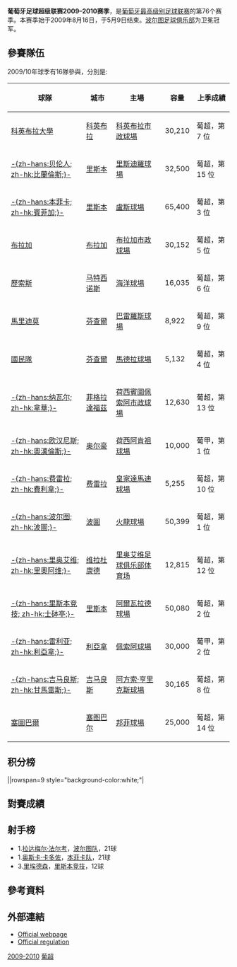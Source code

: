{{noteTA
|T=zh-hans:2009年至2010年葡萄牙足球超级联赛;zh-hk:2009年至2010年葡萄牙足球超級聯賽;zh-tw:2009年至2010年葡萄牙足球超級聯賽;
|1=zh-hans:足球俱乐部;zh-hk:足球會;zh-tw:足球會;
|2=zh-hans:本菲卡;zh-hk:賓菲加;zh-tw:本菲卡;
|3=zh-hans:民族队;zh-hk:國民體育會;zh-tw:國民體育會;
|4=zh-hans:贝莱嫩塞斯;zh-hk:貝倫人;zh-tw:貝倫人;
|5=zh-hans:纳瓦尔; zh-hk:拿華;
|6=zh-hans:莱利亚; zh-hk:利亞拿;
}}
{{Infobox football league season
 | competition                = [[葡萄牙足球超级联赛|葡萄牙足球超级联赛]]
 | season                     = 2009–10
 | winners                    = [[本菲卡足球俱樂部|-{zh-hans:本菲卡; zh-hk:賓菲加;}-]]
 | relegated                  = [[歷索斯體育俱樂部|歷索斯]]<br />[[貝倫人足球俱樂部|-{zh-hans:贝伦人; zh-hk:比蘭倫斯;}-]]
 | continentalcup1            = [[2010/11赛季欧洲冠军联赛|歐冠盃]]
 | continentalcup1 qualifiers = [[本菲卡足球俱樂部|-{zh-hans:本菲卡; zh-hk:賓菲加;}-]]<br />[[布拉加體育會|布拉加]]
 | continentalcup2            = [[2010/11賽季歐洲聯賽|歐霸盃]]
 | continentalcup2 qualifiers = [[波尔图足球俱乐部|-{zh-hans:波尔图; zh-hk:波圖;}-]]<br />[[里斯本竞技|-{zh-hans:里斯本竞技; zh-hk:士砵亭;}-]]<br />[[馬里迪莫足球會|馬里迪莫]]
 | league topscorer           = [[Óscar_Cardozo|奥斯卡·卡多索]] (26)
 | biggest home win           = [[本菲卡足球俱樂部|本菲卡]] 8–1 [[塞圖巴爾足球會|塞圖巴爾]]<br /><small>(31 August 2009)</small><ref name="Benfica v Setubal">[http://www.lpfp.pt/liga_sagres/pages/jogo.aspx?epoca=20092010&jornada=3&jogo=5709 Benfica 8-1 Vitoria Setubal, official match report] {{pt icon}}</ref>
 | biggest away win           = [[馬里迪莫足球會|馬里迪莫]] 0–5 [[本菲卡足球俱樂部|本菲卡]]<br /><small>(17 January 2010)</small><ref>[http://www.lpfp.pt/liga_sagres/pages/jogo.aspx?epoca=20092010&jornada=16&jogo=5813 Marítimo 0-5 Benfica, official match report] {{pt icon}}</ref>
 | highest scoring            = [[本菲卡足球俱樂部|本菲卡]] 8–1 [[塞圖巴爾足球會|塞圖巴爾]]<br /><small>(31 August 2009)</small><ref name="Benfica v Setubal" /> 
 | matches                    = 240
 | total goals                = 601
 | longest wins               =
 | longest unbeaten           =
 | longest losses             =
 | highest attendance         = [[本菲卡足球俱樂部|本菲卡]] 1-0 [[布拉加體育會|布拉加]] (63,679)<br /><small>(27 March 2010)</small><ref>[http://www.lpfp.pt/liga_sagres/pages/jogo.aspx?epoca=20092010&jornada=24&jogo=5875 Benfica 1-0 Braga, official match report] {{pt icon}}</ref>
 | lowest attendance          = [[拿華|拿華]] 1–0 [[利亞拿體育會|利亞拿]] (397)<br /><small>(12 March 2010)</small><ref>[http://www.lpfp.pt/liga_sagres/pages/jogo.aspx?epoca=20092010&jornada=23&jogo=5870 Naval 1–0 UD Leiria, official match report] {{pt icon}}</ref>
 | prevseason                 = [[葡萄牙足球超级联赛2008–2009赛季|2008–09]]
 | nextseason                 = [[葡萄牙足球超级联赛2010–2011赛季|''2010–11'']]
}}
'''葡萄牙足球超级联赛2009–2010赛季'''，是[[葡萄牙|葡萄牙]][[葡萄牙足球超级联赛|最高级别足球联赛]]的第76个赛季。本赛季始于2009年8月16日，于5月9日结束。[[波尔图足球俱乐部|波尔图足球俱乐部]]为卫冕冠军。

== 參賽隊伍 ==
2009/10年球季有16隊參與，分別是:
{| class="wikitable sortable" size="95%"
! 球隊
! 城市
! 主場
! 容量
! 上季成績
|-
| [[科英布拉大學體育會|科英布拉大學]]
| [[科英布拉|科英布拉]]
| [[科英布拉市政球場|科英布拉市政球場]]
| 30,210
| 葡超，第 {{0}}7 位
|-
| [[貝倫人足球俱樂部|-{zh-hans:贝伦人; zh-hk:比蘭倫斯;}-]]
| [[里斯本|里斯本]]
| [[Estádio_do_Restelo|里斯迪羅球場]]
| 32,500
| 葡超，第 15 位
|-
| [[本菲卡足球俱樂部|-{zh-hans:本菲卡; zh-hk:賓菲加;}-]]
| [[里斯本|里斯本]]
| [[盧斯球場|盧斯球場]]
| 65,400
| 葡超，第 {{0}}3 位
|-
| [[布拉加體育會|布拉加]]
| [[布拉加|布拉加]]
| [[Estádio_Municipal_de_Braga|布拉加市政球場]]
| 30,152
| 葡超，第 {{0}}5 位
|-
| [[歷索斯體育俱樂部|歷索斯]]
| [[Matosinhos|马特西诺斯]]
| [[Estádio_do_Mar|海洋球場]]
| 16,035
| 葡超，第 {{0}}6 位
|-
| [[馬里迪莫足球會|馬里迪莫]]
| [[Funchal|芬查爾]]
| [[Estádio_dos_Barreiros|巴雷羅斯球場]]
| 8,922
| 葡超，第 {{0}}9 位
|-
| [[國民體育會_(葡萄牙)|國民隊]]
| [[Funchal|芬查爾]]
| [[Estádio_da_Madeira|馬德拉球場]]
| 5,132
| 葡超，第 {{0}}4 位
|-
| [[拿華|-{zh-hans:纳瓦尔; zh-hk:拿華;}-]]
| [[菲格拉達福茲|菲格拉達福茲]]
| [[Estádio_Municipal_José_Bento_Pessoa|荷西賓圖佩索阿市政球場]]
| 12,630
| 葡超，第 13 位
|-
| [[欧汉尼斯|-{zh-hans:欧汉尼斯; zh-hk:奧漢倫斯;}-]]
| [[Olhão|奥尔豪]]
| [[Estádio_José_Arcanjo|荷西阿肯祖球場]]
| 10,000
| 葡甲，第 {{0}}1 位
|-
| [[费雷拉足球俱乐部|-{zh-hans:费雷拉; zh-hk:費利拿;}-]]
| [[Paços_de_Ferreira|费雷拉]]
| [[Estádio_da_Mata_Real|皇家達馬迪球場]]
| 5,255
| 葡超，第 10 位
|-
| [[波尔图足球俱乐部|-{zh-hans:波尔图; zh-hk:波圖;}-]]
| [[波圖|波圖]]
| [[火龍球場|火龍球場]]
| 50,399
| 葡超，第 {{0}}1 位
|-
| [[里奥艾维|-{zh-hans:里奥艾维; zh-hk:里奧阿维;}-]]
| [[Vila_do_Conde|维拉杜康德]]
| [[Estádio_do_Rio_Ave_FC|里奥艾维足球俱乐部体育场]]
| 12,815
| 葡超，第 12 位
|-
| [[里斯本竞技|-{zh-hans:里斯本竞技; zh-hk:士砵亭;}-]]
| [[里斯本|里斯本]]
| [[阿爾瓦拉德球場|阿爾瓦拉德球場]]
| 50,080
| 葡超，第 {{0}}2 位
|-
| [[利亞拿體育會|-{zh-hans:雷利亚; zh-hk:利亞拿;}-]]
| [[Leiria|利亞拿]]
| [[Estádio_Dr._Magalhães_Pessoa|佩索阿球場]]
| 30,000
| 葡甲，第 {{0}}2 位
|-
| [[吉马良斯维多利亚|-{zh-hans:吉马良斯; zh-hk:甘馬雷斯;}-]]
| [[Guimarães|吉马良斯]]
| [[阿方索·亨里克斯球場|阿方索·亨里克斯球場]]
| 30,165
| 葡超，第 {{0}}8 位
|-
| [[塞图巴尔足球俱乐部|塞圖巴爾]]
| [[塞图巴尔|塞图巴尔]]
| [[Estádio_do_Bonfim|邦菲球場]]
| 25,000
| 葡超，第 14 位
|}

== 积分榜 ==
{{WebSlice-begin|id=1|title=2009–10 Portuguese Liga Table}}
{{Fb cl header |hth=n}}
{{Fb cl team |p=1 |t=Benfica              |w=24|d=4 |l=2 |gf=78|ga=20|bc=#D0F0C0|champion=y}}
{{Fb cl2 qr |rows=1 |s=2010-11 |c=UCL |r=GS}}
{{Fb cl team |p=2 |t=Sporting de Braga    |w=22|d=5 |l=3 |gf=48|ga=20|bc=#E8FFD8}}
{{Fb cl2 qr |rows=1 |s=2010-11 |c=UCL |r=QR3}}
{{Fb cl team |p=3 |t=Porto                |w=21|d=5 |l=4 |gf=70|ga=26|bc=#97DEFF}}
{{Fb cl2 qr |s=2010-11 |c=UEL |r=PO}}
{{Fb cl team |p=4 |t=Sporting CP          |w=13|d=9 |l=8 |gf=42|ga=26|bc=#BBEBFF}}
{{Fb cl2 qr |rows=1 |s=2010-11 |c=UEL |r=QR3}}
{{Fb cl team |p=5 |t=Marítimo             |w=11|d=8 |l=11|gf=42|ga=43|bc=#CCF3FF}}
{{Fb cl2 qr |rows=1 |s=2010-11 |c=UEL |r=QR2}}
{{Fb cl hth |qr=y |rows=2 |hth=<small>VGU 1–2 MAR<br />MAR 0–1 VGU</small>}}
{{Fb cl team |p=6 |t=Vitória de Guimarães |w=11|d=8 |l=11|gf=31|ga=34}}||rowspan=9 style="background-color:white;"|
{{Fb cl team |p=7 |t=Nacional             |w=10|d=9 |l=11|gf=36|ga=46}}
{{Fb cl team |p=8 |t=Naval 1º de Maio     |w=10|d=6 |l=14|gf=20|ga=35}}
{{Fb cl team |p=9 |t=União de Leiria      |w=9 |d=8 |l=13|gf=35|ga=41}}
{{Fb cl hth |qr=y |rows=2 |hth=<small>PAÇ 0–1 ULE<br />ULE 2–1 PAÇ</small>}}
{{Fb cl team |p=10|t=Paços de Ferreira    |w=8 |d=11|l=11|gf=32|ga=37}}
{{Fb cl team |p=11|t=Académica            |w=8 |d=9 |l=13|gf=37|ga=42}}
{{Fb cl team |p=12|t=Rio Ave              |w=6 |d=13|l=11|gf=22|ga=33}}
{{Fb cl team |p=13|t=Olhanense            |w=5 |d=14|l=11|gf=31|ga=46}}
{{Fb cl team |p=14|t=Vitória de Setúbal   |w=5 |d=10|l=15|gf=29|ga=57}}
{{Fb cl team |p=15|t=Belenenses           |w=4 |d=11|l=15|gf=23|ga=44|bc=#FFCCCC|relegated=y}}
{{Fb cl2 qr |relegation=y|rows=2 |s=2010-11 |c=Liga de Honra}}
{{Fb cl team |p=16|t=Leixões              |w=5 |d=6 |l=19|gf=25|ga=51|bc=#FFCCCC|relegated=y}}
{{Fb cl footer|u=2010年5月10日 |s=[http://www.lpfp.pt/pages/inicio.aspx Liga Sagres (Liga Portugal)] |hth=y |nt=The winners of the [[2009–10_Taça_de_Portugal|2009–10 Taça de Portugal]] will earn a place in the [[2010–11_UEFA_Europa_League#Play-off_round|play-off round]] of the UEFA Europa League. |date=January 2010}}

{{WebSlice-end}}

== 對賽成績 ==
{{fb r2 header |nt=16 |Académica |Belenenses |Benfica |Sporting de Braga |Leixões |Marítimo |Nacional |Naval 1º de Maio |Olhanense |Paços de Ferreira |Porto |Rio Ave |Sporting CP |União de Leiria  |Vitória de Guimarães |Vitória de Setúbal }}

{{fb r team |t=Académica }}
<!--            Académica --> {{fb r |r=null }}
<!--           Belenenses --> {{fb r |gf=1 |ga=1 }}
<!--              Benfica --> {{fb r |gf=2 |ga=3 }}
<!--    Sporting de Braga --> {{fb r |gf=0 |ga=2 }}
<!--              Leixões --> {{fb r |gf=2 |ga=0 }}
<!--             Marítimo --> {{fb r |gf=2 |ga=4 }}
<!--             Nacional --> {{fb r |gf=3 |ga=3 }}
<!--     Naval 1º de Maio --> {{fb r |gf=2 |ga=0 }}
<!--            Olhanense --> {{fb r |gf=1 |ga=1 }}
<!--    Paços de Ferreira --> {{fb r |gf=1 |ga=1 }}
<!--                Porto --> {{fb r |gf=1 |ga=2 }}
<!--              Rio Ave --> {{fb r |gf=0 |ga=1 }}
<!--          Sporting CP --> {{fb r |gf=0 |ga=2 }}
<!--      União de Leiria --> {{fb r |gf=0 |ga=0 }}
<!-- Vitória de Guimarães --> {{fb r |gf=2 |ga=0 }}
<!--   Vitória de Setúbal --> {{fb r |gf=3 |ga=0 }}

{{fb r team |t=Belenenses }}
<!--            Académica --> {{fb r |gf=1 |ga=2 }}
<!--           Belenenses --> {{fb r |r=null }}
<!--              Benfica --> {{fb r |gf=0 |ga=4 }}
<!--    Sporting de Braga --> {{fb r |gf=1 |ga=3 }}
<!--              Leixões --> {{fb r |gf=1 |ga=3 }}
<!--             Marítimo --> {{fb r |gf=2 |ga=2 }}
<!--             Nacional --> {{fb r |gf=0 |ga=1 }}
<!--     Naval 1º de Maio --> {{fb r |gf=2 |ga=0 }}
<!--            Olhanense --> {{fb r |gf=0 |ga=0 }}
<!--    Paços de Ferreira --> {{fb r |gf=0 |ga=3 }}
<!--                Porto --> {{fb r |gf=0 |ga=3 }}
<!--              Rio Ave --> {{fb r |gf=0 |ga=0 }}
<!--          Sporting CP --> {{fb r |gf=0 |ga=4 }}
<!--      União de Leiria --> {{fb r |gf=5 |ga=2 }}
<!-- Vitória de Guimarães --> {{fb r |gf=0 |ga=1 }}
<!--   Vitória de Setúbal --> {{fb r |gf=0 |ga=0 }}

{{fb r team |t=Benfica }}
<!--            Académica --> {{fb r |gf=4 |ga=0 }}
<!--           Belenenses --> {{fb r |gf=1 |ga=0 }}
<!--              Benfica --> {{fb r |r=null }}
<!--    Sporting de Braga --> {{fb r |gf=1 |ga=0 }}
<!--              Leixões --> {{fb r |gf=5 |ga=0 }}
<!--             Marítimo --> {{fb r |gf=1 |ga=1 }}
<!--             Nacional --> {{fb r |gf=6 |ga=1 }}
<!--     Naval 1º de Maio --> {{fb r |gf=1 |ga=0 }}
<!--            Olhanense --> {{fb r |gf=5 |ga=0 }}
<!--    Paços de Ferreira --> {{fb r |gf=3 |ga=1 }}
<!--                Porto --> {{fb r |gf=1 |ga=0 |ma=O Clássico }}
<!--              Rio Ave --> {{fb r |gf=2 |ga=1 }}
<!--          Sporting CP --> {{fb r |gf=2 |ga=0 |ma=Derby de Lisboa }}
<!--      União de Leiria --> {{fb r |gf=3 |ga=0 }}
<!-- Vitória de Guimarães --> {{fb r |gf=3 |ga=1 }}
<!--   Vitória de Setúbal --> {{fb r |gf=8 |ga=1 }}

{{fb r team |t=Sporting de Braga }}
<!--            Académica --> {{fb r |gf=1 |ga=0 }}
<!--           Belenenses --> {{fb r |gf=3 |ga=1 }}
<!--              Benfica --> {{fb r |gf=2 |ga=0 }}
<!--    Sporting de Braga --> {{fb r |r=null }}
<!--              Leixões --> {{fb r |gf=3 |ga=1 }}
<!--             Marítimo --> {{fb r |gf=2 |ga=1 }}
<!--             Nacional --> {{fb r |gf=2 |ga=0 }}
<!--     Naval 1º de Maio --> {{fb r |gf=0 |ga=0 }}
<!--            Olhanense --> {{fb r |gf=3 |ga=1 }}
<!--    Paços de Ferreira --> {{fb r |gf=1 |ga=0 }}
<!--                Porto --> {{fb r |gf=1 |ga=0 }}
<!--              Rio Ave --> {{fb r |gf=1 |ga=0 }}
<!--          Sporting CP --> {{fb r |gf=1 |ga=0 }}
<!--      União de Leiria --> {{fb r |gf=2 |ga=0 }}
<!-- Vitória de Guimarães --> {{fb r |gf=3 |ga=2 }}
<!--   Vitória de Setúbal --> {{fb r |gf=2 |ga=0 }}

{{fb r team |t=Leixões }}
<!--            Académica --> {{fb r |gf=1 |ga=3 }}
<!--           Belenenses --> {{fb r |gf=0 |ga=0 }}
<!--              Benfica --> {{fb r |gf=0 |ga=4 }}
<!--    Sporting de Braga --> {{fb r |gf=1 |ga=1 }}
<!--              Leixões --> {{fb r |r=null }}
<!--             Marítimo --> {{fb r |gf=1 |ga=2 }}
<!--             Nacional --> {{fb r |gf=2 |ga=4 }}
<!--     Naval 1º de Maio --> {{fb r |gf=1 |ga=0 }}
<!--            Olhanense --> {{fb r |gf=2 |ga=2 }}
<!--    Paços de Ferreira --> {{fb r |gf=2 |ga=0 }}
<!--                Porto --> {{fb r |gf=0 |ga=0 }}
<!--              Rio Ave --> {{fb r |gf=0 |ga=0 }}
<!--          Sporting CP --> {{fb r |gf=1 |ga=2 }}
<!--      União de Leiria --> {{fb r |gf=3 |ga=2 }}
<!-- Vitória de Guimarães --> {{fb r |gf=3 |ga=1 }}
<!--   Vitória de Setúbal --> {{fb r |gf=1 |ga=2 }}

{{fb r team |t=Marítimo }}
<!--            Académica --> {{fb r |gf=0 |ga=0 }}
<!--           Belenenses --> {{fb r |gf=3 |ga=3 }}
<!--              Benfica --> {{fb r |gf=0 |ga=5 }}
<!--    Sporting de Braga --> {{fb r |gf=1 |ga=2 }}
<!--              Leixões --> {{fb r |gf=1 |ga=0 }}
<!--             Marítimo --> {{fb r |r=null }}
<!--             Nacional --> {{fb r |gf=1 |ga=1 }}
<!--     Naval 1º de Maio --> {{fb r |gf=1 |ga=2 }}
<!--            Olhanense --> {{fb r |gf=5 |ga=2 }}
<!--    Paços de Ferreira --> {{fb r |gf=3 |ga=1 }}
<!--                Porto --> {{fb r |gf=1 |ga=0 }}
<!--              Rio Ave --> {{fb r |gf=0 |ga=1 }}
<!--          Sporting CP --> {{fb r |gf=3 |ga=2 }}
<!--      União de Leiria --> {{fb r |gf=1 |ga=0 }}
<!-- Vitória de Guimarães --> {{fb r |gf=0 |ga=1 }}
<!--   Vitória de Setúbal --> {{fb r |gf=2 |ga=0 }}

{{fb r team |t=Nacional }}
<!--            Académica --> {{fb r |gf=4 |ga=3 }}
<!--           Belenenses --> {{fb r |gf=1 |ga=0 }}
<!--              Benfica --> {{fb r |gf=0 |ga=1 }}
<!--    Sporting de Braga --> {{fb r |gf=1 |ga=1 }}
<!--              Leixões --> {{fb r |gf=1 |ga=0 }}
<!--             Marítimo --> {{fb r |gf=2 |ga=1 }}
<!--             Nacional --> {{fb r |r=null }}
<!--     Naval 1º de Maio --> {{fb r |gf=1 |ga=1 }}
<!--            Olhanense --> {{fb r |gf=1 |ga=1 }}
<!--    Paços de Ferreira --> {{fb r |gf=1 |ga=1 }}
<!--                Porto --> {{fb r |gf=0 |ga=4 }}
<!--              Rio Ave --> {{fb r |gf=1 |ga=1 }}
<!--          Sporting CP --> {{fb r |gf=1 |ga=1 }}
<!--      União de Leiria --> {{fb r |gf=2 |ga=0 }}
<!-- Vitória de Guimarães --> {{fb r |gf=2 |ga=0 }}
<!--   Vitória de Setúbal --> {{fb r |gf=2 |ga=1 }}

{{fb r team |t=Naval 1º de Maio }}
<!--            Académica --> {{fb r |gf=0 |ga=1 }}
<!--           Belenenses --> {{fb r |gf=1 |ga=0 }}
<!--              Benfica --> {{fb r |gf=2 |ga=4 }}
<!--    Sporting de Braga --> {{fb r |gf=0 |ga=4 }}
<!--              Leixões --> {{fb r |gf=1 |ga=0 }}
<!--             Marítimo --> {{fb r |gf=2 |ga=1 }}
<!--             Nacional --> {{fb r |gf=0 |ga=0 }}
<!--     Naval 1º de Maio --> {{fb r |r=null }}
<!--            Olhanense --> {{fb r |gf=0 |ga=0 }}
<!--    Paços de Ferreira --> {{fb r |gf=1 |ga=0 }}
<!--                Porto --> {{fb r |gf=1 |ga=3 }}
<!--              Rio Ave --> {{fb r |gf=3 |ga=2 }}
<!--          Sporting CP --> {{fb r |gf=0 |ga=1 }}
<!--      União de Leiria --> {{fb r |gf=1 |ga=0 }}
<!-- Vitória de Guimarães --> {{fb r |gf=0 |ga=0 }}
<!--   Vitória de Setúbal --> {{fb r |gf=0 |ga=1 }}

{{fb r team |t=Olhanense }}
<!--            Académica --> {{fb r |gf=2 |ga=1 }}
<!--           Belenenses --> {{fb r |gf=1 |ga=3 }}
<!--              Benfica --> {{fb r |gf=2 |ga=2 }}
<!--    Sporting de Braga --> {{fb r |gf=0 |ga=1 }}
<!--              Leixões --> {{fb r |gf=1 |ga=0 }}
<!--             Marítimo --> {{fb r |gf=1 |ga=2 }}
<!--             Nacional --> {{fb r |gf=1 |ga=0 }}
<!--     Naval 1º de Maio --> {{fb r |gf=1 |ga=0 }}
<!--            Olhanense --> {{fb r |r=null }}
<!--    Paços de Ferreira --> {{fb r |gf=1 |ga=1 }}
<!--                Porto --> {{fb r |gf=0 |ga=3 }}
<!--              Rio Ave --> {{fb r |gf=0 |ga=1 }}
<!--          Sporting CP --> {{fb r |gf=0 |ga=0 }}
<!--      União de Leiria --> {{fb r |gf=0 |ga=0 }}
<!-- Vitória de Guimarães --> {{fb r |gf=0 |ga=2 }}
<!--   Vitória de Setúbal --> {{fb r |gf=2 |ga=2 }}

{{fb r team |t=Paços de Ferreira}}
<!--            Académica --> {{fb r |gf=2 |ga=1 }}
<!--           Belenenses --> {{fb r |gf=0 |ga=0 }}
<!--              Benfica --> {{fb r |gf=1 |ga=3 }}
<!--    Sporting de Braga --> {{fb r |gf=0 |ga=1 }}
<!--              Leixões --> {{fb r |gf=1 |ga=1 }}
<!--             Marítimo --> {{fb r |gf=1 |ga=0 }}
<!--             Nacional --> {{fb r |gf=2 |ga=1 }}
<!--     Naval 1º de Maio --> {{fb r |gf=1 |ga=3 }}
<!--            Olhanense --> {{fb r |gf=2 |ga=2 }}
<!--    Paços de Ferreira --> {{fb r |r=null }}
<!--                Porto --> {{fb r |gf=1 |ga=1 }}
<!--              Rio Ave --> {{fb r |gf=1 |ga=1 }}
<!--          Sporting CP --> {{fb r |gf=0 |ga=0 }}
<!--      União de Leiria --> {{fb r |gf=0 |ga=1 }}
<!-- Vitória de Guimarães --> {{fb r |gf=0 |ga=0 }}
<!--   Vitória de Setúbal --> {{fb r |gf=5 |ga=3 }}

{{fb r team |t=Porto }}
<!--            Académica --> {{fb r |gf=3 |ga=2 }}
<!--           Belenenses --> {{fb r |gf=1 |ga=1 }}
<!--              Benfica --> {{fb r |gf=3 |ga=1 |ma=O Clássico }}
<!--    Sporting de Braga --> {{fb r |gf=5 |ga=1 }}
<!--              Leixões --> {{fb r |gf=4 |ga=1 }}
<!--             Marítimo --> {{fb r |gf=4 |ga=1 }}
<!--             Nacional --> {{fb r |gf=3 |ga=0 }}
<!--     Naval 1º de Maio --> {{fb r |gf=3 |ga=0 }}
<!--            Olhanense --> {{fb r |gf=2 |ga=2 }}
<!--    Paços de Ferreira --> {{fb r |gf=1 |ga=1 }}
<!--                Porto --> {{fb r |r=null }}
<!--              Rio Ave --> {{fb r |gf=2 |ga=1 }}
<!--          Sporting CP --> {{fb r |gf=1 |ga=0 |ma=F.C. Porto and Sporting C.P. rivalry }}
<!--      União de Leiria --> {{fb r |gf=3 |ga=2 }}
<!-- Vitória de Guimarães --> {{fb r |gf=3 |ga=0 }}
<!--   Vitória de Setúbal --> {{fb r |gf=2 |ga=0 }}

{{fb r team |t=Rio Ave }}
<!--            Académica --> {{fb r |gf=0 |ga=0 }}
<!--           Belenenses --> {{fb r |gf=0 |ga=0 }}
<!--              Benfica --> {{fb r |gf=0 |ga=1 }}
<!--    Sporting de Braga --> {{fb r |gf=1 |ga=1 }}
<!--              Leixões --> {{fb r |gf=2 |ga=0 }}
<!--             Marítimo --> {{fb r |gf=0 |ga=0 }}
<!--             Nacional --> {{fb r |gf=2 |ga=0 }}
<!--     Naval 1º de Maio --> {{fb r |gf=0 |ga=0 }}
<!--            Olhanense --> {{fb r |gf=1 |ga=5 }}
<!--    Paços de Ferreira --> {{fb r |gf=1 |ga=2 }}
<!--                Porto --> {{fb r |gf=0 |ga=1 }}
<!--              Rio Ave --> {{fb r |r=null }}
<!--          Sporting CP --> {{fb r |gf=2 |ga=2 }}
<!--      União de Leiria --> {{fb r |gf=0 |ga=2 }}
<!-- Vitória de Guimarães --> {{fb r |gf=0 |ga=0 }}
<!--   Vitória de Setúbal --> {{fb r |gf=1 |ga=0 }}

{{fb r team |t=Sporting CP }}
<!--            Académica --> {{fb r |gf=1 |ga=2 }}
<!--           Belenenses --> {{fb r |gf=0 |ga=0 }}
<!--              Benfica --> {{fb r |gf=0 |ga=0 |ma=Derby de Lisboa }}
<!--    Sporting de Braga --> {{fb r |gf=1 |ga=2 }}
<!--              Leixões --> {{fb r |gf=1 |ga=0 }}
<!--             Marítimo --> {{fb r |gf=1 |ga=1 }}
<!--             Nacional --> {{fb r |gf=3 |ga=2 }}
<!--     Naval 1º de Maio --> {{fb r |gf=0 |ga=1 }}
<!--            Olhanense --> {{fb r |gf=3 |ga=2 }}
<!--    Paços de Ferreira --> {{fb r |gf=1 |ga=0 }}
<!--                Porto --> {{fb r |gf=3 |ga=0 |ma=F.C. Porto and Sporting C.P. rivalry }}
<!--              Rio Ave --> {{fb r |gf=5 |ga=0 }}
<!--          Sporting CP --> {{fb r |r=null }}
<!--      União de Leiria --> {{fb r |gf=0 |ga=1 }}
<!-- Vitória de Guimarães --> {{fb r |gf=3 |ga=1 }}
<!--   Vitória de Setúbal --> {{fb r |gf=2 |ga=1 }}

{{fb r team |t=União de Leiria }}
<!--            Académica --> {{fb r |gf=1 |ga=1 }}
<!--           Belenenses --> {{fb r |gf=1 |ga=0 }}
<!--              Benfica --> {{fb r |gf=1 |ga=2 }}
<!--    Sporting de Braga --> {{fb r |gf=1 |ga=2 }}
<!--              Leixões --> {{fb r |gf=2 |ga=1 }}
<!--             Marítimo --> {{fb r |gf=0 |ga=0 }}
<!--             Nacional --> {{fb r |gf=1 |ga=2 }}
<!--     Naval 1º de Maio --> {{fb r |gf=2 |ga=0 }}
<!--            Olhanense --> {{fb r |gf=2 |ga=0 }}
<!--    Paços de Ferreira --> {{fb r |gf=2 |ga=1 }}
<!--                Porto --> {{fb r |gf=1 |ga=4 }}
<!--              Rio Ave --> {{fb r |gf=1 |ga=1 }}
<!--          Sporting CP --> {{fb r |gf=1 |ga=1 }}
<!--      União de Leiria --> {{fb r |r=null }}
<!-- Vitória de Guimarães --> {{fb r |gf=0 |ga=1 }}
<!--   Vitória de Setúbal --> {{fb r |gf=3 |ga=3 }}

{{fb r team |t=Vitória de Guimarães }}
<!--            Académica --> {{fb r |gf=1 |ga=0 }}
<!--           Belenenses --> {{fb r |gf=2 |ga=0 }}
<!--              Benfica --> {{fb r |gf=0 |ga=1 }}
<!--    Sporting de Braga --> {{fb r |gf=1 |ga=0 }}
<!--              Leixões --> {{fb r |gf=2 |ga=0 }}
<!--             Marítimo --> {{fb r |gf=1 |ga=2 }}
<!--             Nacional --> {{fb r |gf=2 |ga=0 }}
<!--     Naval 1º de Maio --> {{fb r |gf=3 |ga=0 }}
<!--            Olhanense --> {{fb r |gf=1 |ga=1 }}
<!--    Paços de Ferreira --> {{fb r |gf=1 |ga=2 }}
<!--                Porto --> {{fb r |gf=1 |ga=4 }}
<!--              Rio Ave --> {{fb r |gf=1 |ga=0 }}
<!--          Sporting CP --> {{fb r |gf=1 |ga=1 }}
<!--      União de Leiria --> {{fb r |gf=2 |ga=2 }}
<!-- Vitória de Guimarães --> {{fb r |r=null }}
<!--   Vitória de Setúbal --> {{fb r |gf=2 |ga=2 }}

{{fb r team |t=Vitória de Setúbal}}
<!--            Académica --> {{fb r |gf=1 |ga=1 }}
<!--           Belenenses --> {{fb r |gf=1 |ga=2 }}
<!--              Benfica --> {{fb r |gf=1 |ga=1 }}
<!--    Sporting de Braga --> {{fb r |gf=0 |ga=0 }}
<!--              Leixões --> {{fb r |gf=1 |ga=0 }}
<!--             Marítimo --> {{fb r |gf=3 |ga=2 }}
<!--             Nacional --> {{fb r |gf=2 |ga=1 }}
<!--     Naval 1º de Maio --> {{fb r |gf=0 |ga=1 }}
<!--            Olhanense --> {{fb r |gf=0 |ga=0 }}
<!--    Paços de Ferreira --> {{fb r |gf=0 |ga=1 }}
<!--                Porto --> {{fb r |gf=2 |ga=5 }}
<!--              Rio Ave --> {{fb r |gf=2 |ga=2 }}
<!--          Sporting CP --> {{fb r |gf=0 |ga=2 }}
<!--      União de Leiria --> {{fb r |gf=0 |ga=4 }}
<!-- Vitória de Guimarães --> {{fb r |gf=0 |ga=0 }}
<!--   Vitória de Setúbal --> {{fb r |r=null }}
<!--
-->{{Fb r footer|u=2010年4月19日 |s=[http://www.lpfp.pt/pages/calendario.aspx?competicao=Liga_sagres Liga Sagres (Liga Portugal)] |date=January 2010}}

== 射手榜 ==
* 1.[[拉达梅尔·法尔考|拉达梅尔·法尔考]]，[[波尔图足球俱乐部|波尔图队]]，21球
* 1.[[奥斯卡·卡多佐|奥斯卡·卡多佐]]，[[本菲卡足球俱乐部|本菲卡队]]，21球
* 3.[[里埃德森|里埃德森]]，[[里斯本竞技|里斯本竞技]]，12球

== 參考資料 ==
{{reflist}}

== 外部連結 ==
* [http://www.lpfp.pt/liga_sagres/Pages/Jornada.aspx Official webpage]{{Wayback|url=http://www.lpfp.pt/liga_sagres/Pages/Jornada.aspx |date=20100619002150 }} {{pt}}
* [http://www.lpfp.pt/SiteCollectionDocuments/Regulamento%20de%20competi%C3%A7%C3%B5es.pdf Official regulation]{{Wayback|url=http://www.lpfp.pt/SiteCollectionDocuments/Regulamento%20de%20competi%C3%A7%C3%B5es.pdf |date=20090206131334 }} {{pt}}

{{葡超聯2009/10}}
{{葡超赛季}}

[[Category:葡萄牙足球超级联赛|2009-2010]]
[[Category:2009年至2010年本土足球聯賽|葡超]]